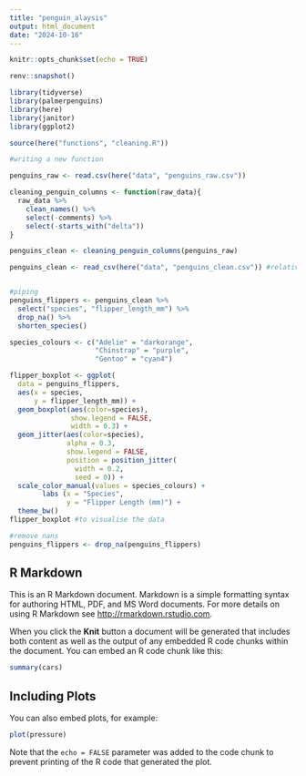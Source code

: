 ```yaml
---
title: "penguin_alaysis"
output: html_document
date: "2024-10-16"
---
```


```r
knitr::opts_chunk$set(echo = TRUE)

renv::snapshot()

library(tidyverse)
library(palmerpenguins)
library(here)
library(janitor)
library(ggplot2)

source(here("functions", "cleaning.R"))
```


```r
#writing a new function

penguins_raw <- read.csv(here("data", "penguins_raw.csv"))

cleaning_penguin_columns <- function(raw_data){
  raw_data %>% 
    clean_names() %>% 
    select(-comments) %>% 
    select(-starts_with("delta"))
}

penguins_clean <- cleaning_penguin_columns(penguins_raw)

penguins_clean <- read_csv(here("data", "penguins_clean.csv")) #relative path rather than absolute path, can be done on other computers, if i switch to a mac the slashes need to be opposite, hide embarrassing folder names


#piping
penguins_flippers <- penguins_clean %>% 
  select("species", "flipper_length_mm") %>% 
  drop_na() %>% 
  shorten_species()

species_colours <- c("Adelie" = "darkorange",
                     "Chinstrap" = "purple",
                     "Gentoo" = "cyan4")

flipper_boxplot <- ggplot(
  data = penguins_flippers,
  aes(x = species,
      y = flipper_length_mm)) +
  geom_boxplot(aes(color=species),
               show.legend = FALSE,
               width = 0.3) +
  geom_jitter(aes(color=species),
              alpha = 0.3,
              show.legend = FALSE,
              position = position_jitter(
                width = 0.2,
                seed = 0)) +
  scale_color_manual(values = species_colours) +
        labs (x = "Species",
              y = "Flipper Length (mm)") +
  theme_bw()
flipper_boxplot #to visualise the data

#remove nans
penguins_flippers <- drop_na(penguins_flippers)

```


## R Markdown

This is an R Markdown document. Markdown is a simple formatting syntax for authoring HTML, PDF, and MS Word documents. For more details on using R Markdown see <http://rmarkdown.rstudio.com>.

When you click the **Knit** button a document will be generated that includes both content as well as the output of any embedded R code chunks within the document. You can embed an R code chunk like this:

```r
summary(cars)
```

## Including Plots

You can also embed plots, for example:

```r
plot(pressure)
```

Note that the `echo = FALSE` parameter was added to the code chunk to prevent printing of the R code that generated the plot.
